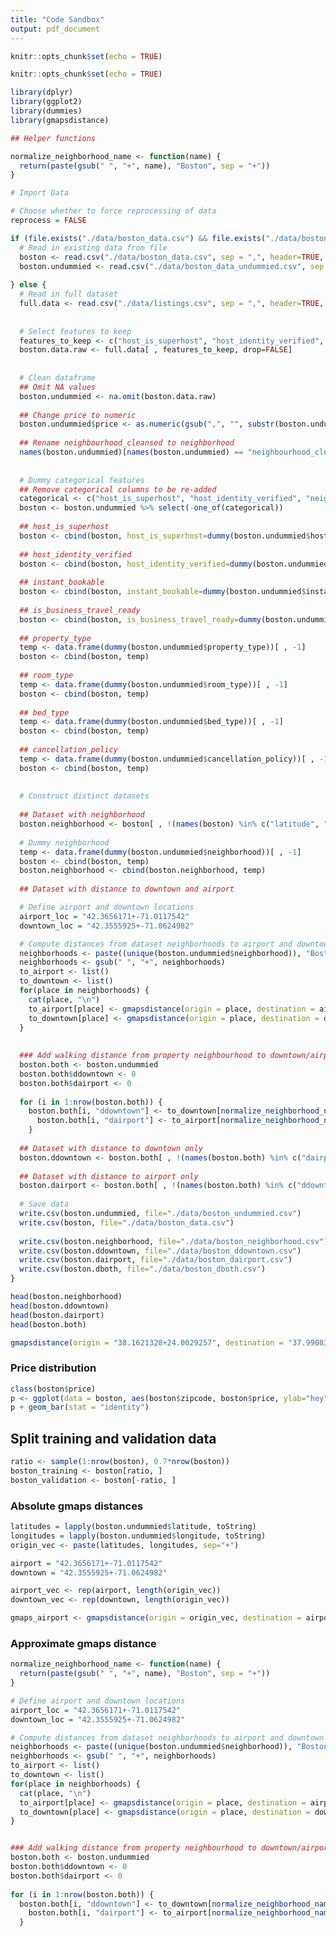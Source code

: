 ```yaml
---
title: "Code Sandbox"
output: pdf_document
---
```


```r
knitr::opts_chunk$set(echo = TRUE)
```

```r
knitr::opts_chunk$set(echo = TRUE)

library(dplyr)
library(ggplot2)
library(dummies)
library(gmapsdistance)
```


```r
## Helper functions

normalize_neighborhood_name <- function(name) {
  return(paste(gsub(" ", "+", name), "Boston", sep = "+"))
}

```

```r
# Import Data

# Choose whether to force reprocessing of data
reprocess = FALSE

if (file.exists("./data/boston_data.csv") && file.exists("./data/boston_data_undummied.csv") && !reprocess) {
  # Read in existing data from file
  boston <- read.csv("./data/boston_data.csv", sep = ",", header=TRUE, na.strings=c("", " ", "NA"))
  boston.undummied <- read.csv("./data/boston_data_undummied.csv", sep = ",", header=TRUE, na.strings=c("", " ", "NA"))
  
} else {
  # Read in full dataset
  full.data <- read.csv("./data/listings.csv", sep = ",", header=TRUE, na.strings=c("", " ", "NA"))
  
  
  # Select features to keep
  features_to_keep <- c("host_is_superhost", "host_identity_verified", "neighbourhood_cleansed", "property_type", "room_type", "accommodates", "bathrooms", "bedrooms", "beds", "bed_type", "price", "guests_included", "minimum_nights", "number_of_reviews", "instant_bookable", "is_business_travel_ready", "cancellation_policy")
  boston.data.raw <- full.data[ , features_to_keep, drop=FALSE]
  
  
  # Clean dataframe
  ## Omit NA values
  boston.undummied <- na.omit(boston.data.raw)
  
  ## Change price to numeric
  boston.undummied$price <- as.numeric(gsub(",", "", substr(boston.undummied$price, 2, length(boston.undummied$price) - 1)))
  
  ## Rename neighbourhood_cleansed to neighborhood
  names(boston.undummied)[names(boston.undummied) == "neighbourhood_cleansed"] <- "neighborhood"
  
  
  # Dummy categorical features
  ## Remove categorical columns to be re-added
  categorical <- c("host_is_superhost", "host_identity_verified", "neighborhood", "property_type", "room_type", "bed_type", "instant_bookable", "is_business_travel_ready", "cancellation_policy")
  boston <- boston.undummied %>% select(-one_of(categorical))
  
  ## host_is_superhost
  boston <- cbind(boston, host_is_superhost=dummy(boston.undummied$host_is_superhost, sep="_")[ , -1])
  
  ## host_identity_verified
  boston <- cbind(boston, host_identity_verified=dummy(boston.undummied$host_identity_verified, sep="_")[ , -1])
  
  ## instant_bookable
  boston <- cbind(boston, instant_bookable=dummy(boston.undummied$instant_bookable, sep="_")[ , -1])
  
  ## is_business_travel_ready
  boston <- cbind(boston, is_business_travel_ready=dummy(boston.undummied$is_business_travel_ready, sep="_")[ , -1])
  
  ## property_type
  temp <- data.frame(dummy(boston.undummied$property_type))[ , -1]
  boston <- cbind(boston, temp)
  
  ## room_type
  temp <- data.frame(dummy(boston.undummied$room_type))[ , -1]
  boston <- cbind(boston, temp)
  
  ## bed_type
  temp <- data.frame(dummy(boston.undummied$bed_type))[ , -1]
  boston <- cbind(boston, temp)
  
  ## cancellation_policy
  temp <- data.frame(dummy(boston.undummied$cancellation_policy))[ , -1]
  boston <- cbind(boston, temp)
  
  
  # Construct distinct datasets
  
  ## Dataset with neighborhood
  boston.neighborhood <- boston[ , !(names(boston) %in% c("latitude", "longitude"))]
  
  # Dummy neighborhood 
  temp <- data.frame(dummy(boston.undummied$neighborhood))[ , -1]
  boston <- cbind(boston, temp)
  boston.neighborhood <- cbind(boston.neighborhood, temp)
  
  ## Dataset with distance to downtown and airport

  # Define airport and downtown locations
  airport_loc = "42.3656171+-71.0117542"
  downtown_loc = "42.3555925+-71.0624982"

  # Compute distances from dataset neighborhoods to airport and downtown
  neighborhoods <- paste((unique(boston.undummied$neighborhood)), "Boston", sep="+")
  neighborhoods <- gsub(" ", "+", neighborhoods)
  to_airport <- list()
  to_downtown <- list()
  for(place in neighborhoods) {
    cat(place, "\n")
    to_airport[place] <- gmapsdistance(origin = place, destination = airport_loc, mode = "walking")$Time
    to_downtown[place] <- gmapsdistance(origin = place, destination = downtown_loc, mode = "walking")$Time
  }
  
  
  ### Add walking distance from property neighbourhood to downtown/airport
  boston.both <- boston.undummied
  boston.both$ddowntown <- 0
  boston.both$dairport <- 0
    
  for (i in 1:nrow(boston.both)) {
    boston.both[i, "ddowntown"] <- to_downtown[normalize_neighborhood_name(boston.both[i, "neighborhood"])]
      boston.both[i, "dairport"] <- to_airport[normalize_neighborhood_name(boston.both[i, "neighborhood"])]
    }
  
  ## Dataset with distance to downtown only
  boston.ddowntown <- boston.both[ , !(names(boston.both) %in% c("dairport"))]
  
  ## Dataset with distance to airport only
  boston.dairport <- boston.both[ , !(names(boston.both) %in% c("ddowntown"))]
  
  # Save data
  write.csv(boston.undummied, file="./data/boston_undummied.csv")
  write.csv(boston, file="./data/boston_data.csv")
  
  write.csv(boston.neighborhood, file="./data/boston_neighborhood.csv")
  write.csv(boston.ddowntown, file="./data/boston_ddowntown.csv")
  write.csv(boston.dairport, file="./data/boston_dairport.csv")
  write.csv(boston.dboth, file="./data/boston_dboth.csv")
}
```




```r
head(boston.neighborhood)
head(boston.ddowntown)
head(boston.dairport)
head(boston.both)

```


```r

gmapsdistance(origin = "38.1621328+24.0029257", destination = "37.9908372+23.7383394", mode = "walking")

```



### Price distribution
```r
class(boston$price)
p <- ggplot(data = boston, aes(boston$zipcode, boston$price, ylab="hey"))
p + geom_bar(stat = "identity")
```

## Split training and validation data
```r
ratio <- sample(1:nrow(boston), 0.7*nrow(boston))
boston_training <- boston[ratio, ]
boston_validation <- boston[-ratio, ]
```

### Absolute gmaps distances
```r
latitudes = lapply(boston.undummied$latitude, toString)
longitudes = lapply(boston.undummied$longitude, toString)
origin_vec <- paste(latitudes, longitudes, sep="+")

airport = "42.3656171+-71.0117542"
downtown = "42.3555925+-71.0624982"

airport_vec <- rep(airport, length(origin_vec))
downtown_vec <- rep(downtown, length(origin_vec))

gmaps_airport <- gmapsdistance(origin = origin_vec, destination = airport_vec, combinations = "pairwise", mode = "walking")
```


### Approximate gmaps distance
```r
normalize_neighborhood_name <- function(name) {
  return(paste(gsub(" ", "+", name), "Boston", sep = "+"))
}

# Define airport and downtown locations
airport_loc = "42.3656171+-71.0117542"
downtown_loc = "42.3555925+-71.0624982"

# Compute distances from dataset neighborhoods to airport and downtown
neighborhoods <- paste((unique(boston.undummied$neighborhood)), "Boston", sep="+")
neighborhoods <- gsub(" ", "+", neighborhoods)
to_airport <- list()
to_downtown <- list()
for(place in neighborhoods) {
  cat(place, "\n")
  to_airport[place] <- gmapsdistance(origin = place, destination = airport_loc, mode = "walking")$Time
  to_downtown[place] <- gmapsdistance(origin = place, destination = downtown_loc, mode = "walking")$Time
}


### Add walking distance from property neighbourhood to downtown/airport
boston.both <- boston.undummied
boston.both$ddowntown <- 0
boston.both$dairport <- 0
  
for (i in 1:nrow(boston.both)) {
  boston.both[i, "ddowntown"] <- to_downtown[normalize_neighborhood_name(boston.both[i, "neighborhood"])]
    boston.both[i, "dairport"] <- to_airport[normalize_neighborhood_name(boston.both[i, "neighborhood"])]
  }
```




